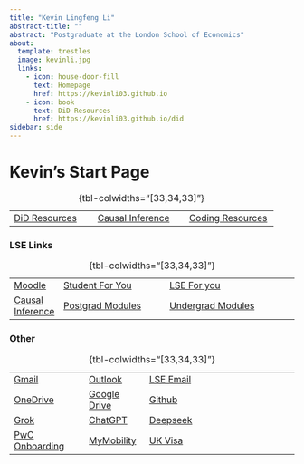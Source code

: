 ```yaml
---
title: "Kevin Lingfeng Li"
abstract-title: ""
abstract: "Postgraduate at the London School of Economics"
about:
  template: trestles
  image: kevinli.jpg
  links:
    - icon: house-door-fill
      text: Homepage
      href: https://kevinli03.github.io
    - icon: book
      text: DiD Resources
      href: https://kevinli03.github.io/did
sidebar: side
---
```


# Kevin's Start Page

|                                                   |                                                         |                                                       |
|---------------------------------------------------|---------------------------------------------------------|-------------------------------------------------------|
| [DiD Resources](https://kevinli03.github.io/did/) | [Causal Inference](https://kevinli03.github.io/causal/) | [Coding Resources](https://kevinli03.github.io/code/) |

: {tbl-colwidths="\[33,34,33\]"}

### LSE Links

|                                                  |                                                                                                                                                                                                          |                                                                                                                                                                                                                                                          |
|--------------------------------------------------|----------------------------------------------------------------------------------------------------------------------------------------------------------------------------------------------------------|----------------------------------------------------------------------------------------------------------------------------------------------------------------------------------------------------------------------------------------------------------|
| [Moodle](https://moodle.lse.ac.uk/my/)           | [Student For You](https://portal.lse.ac.uk/studentservices/s/?_gl=11c1xkmp_gcl_auMTU2NDcwMzc5MS4xNzIxMjM1NTAz_gaOTczMzc3MTk2LjE3MTMzODQ0NzI._ga_LWTEVFESYX*MTcyNzM4MTg5Ny4yMDMuMS4xNzI3MzgyNzQyLjguMC4w) | [LSE For you](https://auth.lse.ac.uk/auth/login?service=https%3A%2F%2Flfy.lse.ac.uk%2Fportal%2Fp%2F&renew=true&_gl=15ghr49_gcl_auMTk0MjQzMTI2MS4xNzEzMzg0NDcy_gaOTczMzc3MTk2LjE3MTMzODQ0NzI._ga_LWTEVFESYX*MTcyMDU2MDcyMy44Mi4xLjE3MjA1NjA3NjIuMjEuMC4w) |
| [Causal Inference](https://lse-my457.github.io/) | [Postgrad Modules](https://www.lse.ac.uk/resources/calendar/courseGuides/graduate.htm)                                                                                                                   | [Undergrad Modules](https://www.lse.ac.uk/resources/calendar/courseGuides/undergraduate.htm)                                                                                                                                                             |

: {tbl-colwidths="\[33,34,33\]"}

### Other

|                                                                     |                                                         |                                                                                                                                          |
|---------------------------------------------------------------------|---------------------------------------------------------|------------------------------------------------------------------------------------------------------------------------------------------|
| [Gmail](https://mail.google.com/mail/u/0/#inbox)                    | [Outlook](https://outlook.live.com/mail/0/)             | [LSE Email](https://outlook.office.com/mail/inbox/id/AAQkADU3NWU3M2RlLTk2NmMtNGEyZS1iYTU2LTQ2NTRhZWMzNTMyZQAQAIHp9iDvCC9KkshVxv4XT9U%3D) |
| [OneDrive](https://onedrive.live.com/?id=root&cid=2B9362CA6119DD78) | [Google Drive](https://drive.google.com/drive/my-drive) | [Github](https://github.com)                                                                                                             |
| [Grok](https://grok.com)                                            | [ChatGPT](https://chat.openai.com/)                     | [Deepseek](https://chat.deepseek.com)                                                                                                    |
| [PwC Onboarding](https://pwcuk.service-now.com/onboarding)          | [MyMobility](https://mymobility.vialto.com/)            | [UK Visa](https://apply-to-visit-or-stay-in-the-uk.homeoffice.gov.uk/dashboard/landing-page)                                             |

: {tbl-colwidths="\[33,34,33\]"}
